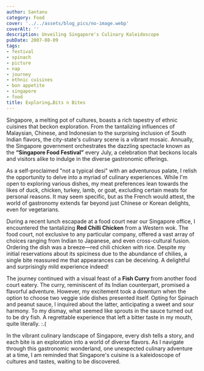```yaml
---
author: Santanu
category: Food
cover: '../../assets/blog_pics/no-image.webp'
coverAlt: ''
description: Unveiling Singapore's Culinary Kaleidoscope
pubDate: 2007-08-09
tags:
- festival
- spinach
- picture
- nap
- journey
- ethnic cuisines
- bon appetite
- singapore
- food
title: Exploring…Bits n Bites
---
```


Singapore, a melting pot of cultures, boasts a rich tapestry of ethnic cuisines that beckon exploration. From the tantalizing influences of Malaysian, Chinese, and Indonesian to the surprising inclusion of South Indian flavors, the city-state's culinary scene is a vibrant mosaic. Annually, the Singapore government orchestrates the dazzling spectacle known as the **“Singapore Food Festival”** every July, a celebration that beckons locals and visitors alike to indulge in the diverse gastronomic offerings.

As a self-proclaimed "not a typical desi" with an adventurous palate, I relish the opportunity to delve into a myriad of culinary experiences. While I'm open to exploring various dishes, my meat preferences lean towards the likes of duck, chicken, turkey, lamb, or goat, excluding certain meats for personal reasons. It may seem specific, but as the French would attest, the world of gastronomy extends far beyond just Chinese or Korean delights, even for vegetarians.

During a recent lunch escapade at a food court near our Singapore office, I encountered the tantalizing **Red Chilli Chicken** from a Western wok. The food court, not exclusive to any particular company, offered a vast array of choices ranging from Indian to Japanese, and even cross-cultural fusion. Ordering the dish was a breeze—red chili chicken with rice. Despite my initial reservations about its spiciness due to the abundance of chilies, a single bite reassured me that appearances can be deceiving. A delightful and surprisingly mild experience indeed!

The journey continued with a visual feast of a **Fish Curry** from another food court eatery. The curry, reminiscent of its Indian counterpart, promised a flavorful adventure. However, my excitement took a downturn when the option to choose two veggie side dishes presented itself. Opting for Spinach and peanut sauce, I inquired about the latter, anticipating a sweet and sour harmony. To my dismay, what seemed like sprouts in the sauce turned out to be dry fish. A regrettable experience that left a bitter taste in my mouth, quite literally. :.(

In the vibrant culinary landscape of Singapore, every dish tells a story, and each bite is an exploration into a world of diverse flavors. As I navigate through this gastronomic wonderland, one unexpected culinary adventure at a time, I am reminded that Singapore's cuisine is a kaleidoscope of cultures and tastes, waiting to be discovered.